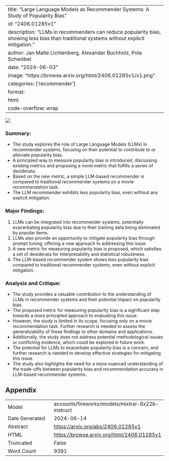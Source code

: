 
---
title: "Large Language Models as Recommender Systems: A Study of Popularity Bias"
id: "2406.01285v1"
description: "LLMs in recommenders can reduce popularity bias, showing less bias than traditional systems without explicit mitigation."
author: Jan Malte Lichtenberg, Alexander Buchholz, Pola Schwöbel
date: "2024-06-03"
image: "https://browse.arxiv.org/html/2406.01285v1/x1.png"
categories: ['recommender']
format:
  html:
    code-overflow: wrap
---

![](https://browse.arxiv.org/html/2406.01285v1/x1.png)

### Summary:

- The study explores the role of Large Language Models (LLMs) in recommender systems, focusing on their potential to contribute to or alleviate popularity bias.
- A principled way to measure popularity bias is introduced, discussing existing metrics and proposing a novel metric that fulfills a series of desiderata.
- Based on the new metric, a simple LLM-based recommender is compared to traditional recommender systems on a movie recommendation task.
- The LLM recommender exhibits less popularity bias, even without any explicit mitigation.

### Major Findings:

1. LLMs can be integrated into recommender systems, potentially exacerbating popularity bias due to their training data being dominated by popular items.
2. LLMs also provide an opportunity to mitigate popularity bias through prompt tuning, offering a new approach to addressing this issue.
3. A new metric for measuring popularity bias is proposed, which satisfies a set of desiderata for interpretability and statistical robustness.
4. The LLM-based recommender system shows less popularity bias compared to traditional recommender systems, even without explicit mitigation.

### Analysis and Critique:

- The study provides a valuable contribution to the understanding of LLMs in recommender systems and their potential impact on popularity bias.
- The proposed metric for measuring popularity bias is a significant step towards a more principled approach to evaluating this issue.
- However, the study is limited in its scope, focusing only on a movie recommendation task. Further research is needed to assess the generalizability of these findings to other domains and applications.
- Additionally, the study does not address potential methodological issues or conflicting evidence, which could be explored in future work.
- The potential for LLMs to exacerbate popularity bias is a concern, and further research is needed to develop effective strategies for mitigating this issue.
- The study also highlights the need for a more nuanced understanding of the trade-offs between popularity bias and recommendation accuracy in LLM-based recommender systems.

## Appendix

|          |          |
|----------|----------|
| Model     | accounts/fireworks/models/mixtral-8x22b-instruct       |
| Date Generated     | 2024-06-14       |
| Abstract | [https://arxiv.org/abs/2406.01285v1](https://arxiv.org/abs/2406.01285v1)        |
| HTML     | [https://browse.arxiv.org/html/2406.01285v1](https://browse.arxiv.org/html/2406.01285v1)       |
| Truncated       | False       |
| Word Count       | 9391       |